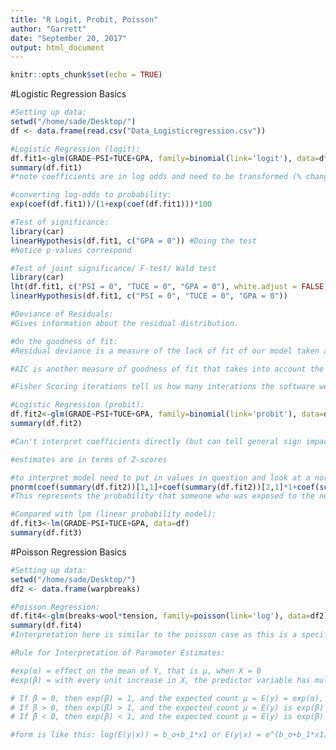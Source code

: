 ```yaml
---
title: "R Logit, Probit, Poisson"
author: "Garrett"
date: "September 20, 2017"
output: html_document
---
```


```r
knitr::opts_chunk$set(echo = TRUE)
```

#Logistic Regression Basics
```r
#Setting up data:
setwd("/home/sade/Desktop/")
df <- data.frame(read.csv("Data_Logisticregression.csv"))

#Logistic Regression (logit):
df.fit1<-glm(GRADE~PSI+TUCE+GPA, family=binomial(link='logit'), data=df)
summary(df.fit1)
#*note coefficients are in log odds and need to be transformed (% change in odds or probability) to be interpreted*:

#converting log-odds to probability:
exp(coef(df.fit1))/(1+exp(coef(df.fit1)))*100

#Test of significance:
library(car)
linearHypothesis(df.fit1, c("GPA = 0")) #Doing the test
#Notice p-values correspond

#Test of joint significance/ F-test/ Wald test
library(car)
lht(df.fit1, c("PSI = 0", "TUCE = 0", "GPA = 0"), white.adjust = FALSE)
linearHypothesis(df.fit1, c("PSI = 0", "TUCE = 0", "GPA = 0"))

#Deviance of Residuals:
#Gives information about the residual distribution.

#On the goodness of fit:
#Residual deviance is a measure of the lack of fit of our model taken as a whole.  The Null deviance is a similar measure for a reduced model which only includes the intercept (notice the difference of 3 df aka 3 estimates removed).  These two vales can be used in an F-test.

#AIC is another measure of goodness of fit that takes into account the ability of the model to fit the data (used to compare multiple models) LOWER IS BETTER.  AIC gives no information in an absolute sense and is useless without another model to compare with.

#Fisher Scoring iterations tell us how many interations the software went through before the results were output.  Because most GLM's cannot be solved using closed form solutions, they must be approximated/ solved through iteration.

#Logistic Regression (probit):
df.fit2<-glm(GRADE~PSI+TUCE+GPA, family=binomial(link='probit'), data=df)
summary(df.fit2)

#Can't interpret coefficients directly (but can tell general sign impact).

#estimates are in terms of Z-scores

#to interpret model need to put in values in question and look at a normal distribution. e.g.:
pnorm(coef(summary(df.fit2))[1,1]+coef(summary(df.fit2))[2,1]*1+coef(summary(df.fit2))[3,1]*20+coef(summary(df.fit2))[4,1]*3.3)
#This represents the probability that someone who was exposed to the new teaching style with a TUCE score of 20 and a gpa of 3.3 will get an A in the course.

#Compared with lpm (linear probability model):
df.fit3<-lm(GRADE~PSI+TUCE+GPA, data=df)
summary(df.fit3)


```

#Poisson Regression Basics
```r
#Setting up data:
setwd("/home/sade/Desktop/")
df2 <- data.frame(warpbreaks)

#Poisson Regression:
df.fit4<-glm(breaks~wool*tension, family=poisson(link='log'), data=df2)
summary(df.fit4)
#Interpretation here is similar to the poisson case as this is a specific GLM.  Here we can make inference based on sign and say the more woolB units, the less expected breaks on the multiplicative order as exp(-.45663) = .6334

#Rule for Interpretation of Parameter Estimates:

#exp(α) = effect on the mean of Y, that is μ, when X = 0
#exp(β) = with every unit increase in X, the predictor variable has multiplicative effect of exp(β) on the mean of Y, that is μ

# If β = 0, then exp(β) = 1, and the expected count μ = E(y) = exp(α), and Y and X are not related.
# If β > 0, then exp(β) > 1, and the expected count μ = E(y) is exp(β) times larger than when X = 0
# If β < 0, then exp(β) < 1, and the expected count μ = E(y) is exp(β) times smaller than when X = 0

#form is like this: log(E(y|x)) = b_o+b_1*x1 or E(y|x) = e^(b_o+b_1*x1)

```

